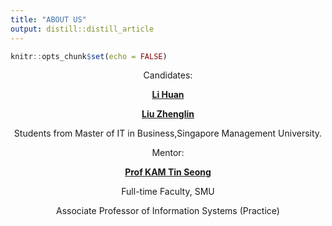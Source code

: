 ```yaml
---
title: "ABOUT US"
output: distill::distill_article
---
```


```r
knitr::opts_chunk$set(echo = FALSE)
```

<center>Candidates: 

[**Li Huan**](https://www.linkedin.com/in/huan-li-ab7498124/)
  
[**Liu Zhenglin**](https://www.linkedin.com/in/zhenglin-liu-a86aa5219/)

Students from Master of IT in Business,Singapore Management University.

Mentor: 
      
[**Prof KAM Tin Seong**](https://faculty.smu.edu.sg/profile/kam-tin-seong-486)

Full-time Faculty, SMU

Associate Professor of Information Systems (Practice)




